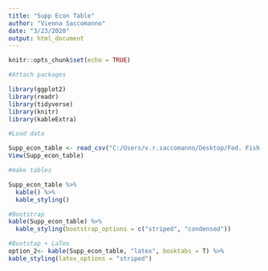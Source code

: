 ```yaml
---
title: "Supp Econ Table"
author: "Vienna Saccomanno"
date: "3/23/2020"
output: html_document
---
```


```r
knitr::opts_chunk$set(echo = TRUE)
```



```r
#Attach packages

library(ggplot2)
library(readr)
library(tidyverse)
library(knitr)
library(kableExtra)

```


```r
#Load data

Supp_econ_table <- read_csv("C:/Users/v.r.saccomanno/Desktop/Fed. Fish Disasters/Supp_econ_table_csv_R_FINAL.csv")
View(Supp_econ_table)

```

```r
#make tables

Supp_econ_table %>%
  kable() %>%
  kable_styling()

#Bootstrap
kable(Supp_econ_table) %>%
  kable_styling(bootstrap_options = c("striped", "condensed"))

#Bootstap + LaTex
option_2<- kable(Supp_econ_table, "latex", booktabs = T) %>%
kable_styling(latex_options = "striped")

```

